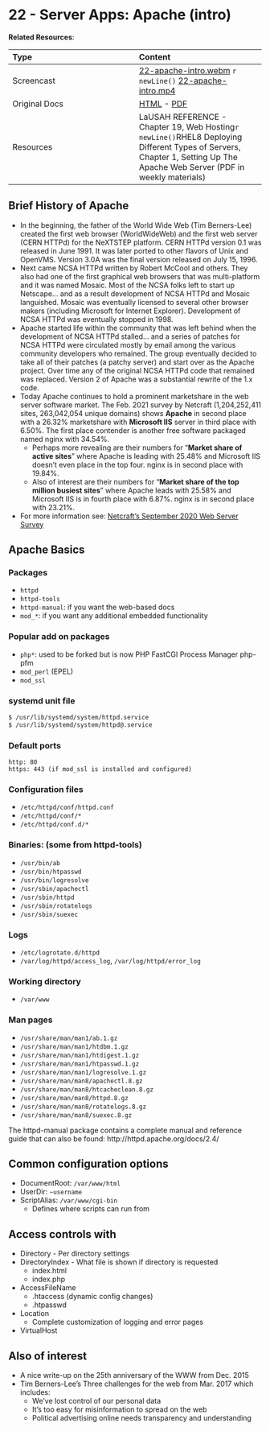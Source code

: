 # 22 - Server Apps: Apache (intro) {#unit-22}

__Related Resources__:

| Type | Content |
| :-- | :-- |
| Screencast | [22-apache-intro.webm](https://www.cs.montana.edu/users/sdowdle/csci351/videos/22-apache-intro.webm) `r newLine()` [22-apache-intro.mp4](https://www.cs.montana.edu/users/sdowdle/csci351/videos/22-apache-intro.mp4) |
| Original Docs | [HTML](22/apache-intro.html) - [PDF](22/Thursday - 18APR - Server apps_ Apache Intro - Systems Administration.pdf) |
| Resources | LaUSAH REFERENCE - Chapter 19, Web Hosting`r newLine()`RHEL8 Deploying Different Types of Servers, Chapter 1, Setting Up The Apache Web Server (PDF in weekly materials) |

## Brief History of Apache

- In the beginning, the father of the World Wide Web (Tim Berners-Lee) created the first web browser (WorldWideWeb) and the first web server (CERN HTTPd) for the NeXTSTEP platform. CERN HTTPd version 0.1 was released in June 1991. It was later ported to other flavors of Unix and OpenVMS. Version 3.0A was the final version released on July 15, 1996.
- Next came NCSA HTTPd written by Robert McCool and others. They also had one of the first graphical web browsers that was multi-platform and it was named Mosaic. Most of the NCSA folks left to start up Netscape... and as a result development of NCSA HTTPd and Mosaic languished. Mosaic was eventually licensed to several other browser makers (including Microsoft for Internet Explorer). Development of NCSA HTTPd was eventually stopped in 1998.
- Apache started life within the community that was left behind when the development of NCSA HTTPd stalled... and a series of patches for NCSA HTTPd were circulated mostly by email among the various community developers who remained. The group eventually decided to take all of their patches (a patchy server) and start over as the Apache project. Over time any of the original NCSA HTTPd code that remained was replaced. Version 2 of Apache was a substantial rewrite of the 1.x code.
- Today Apache continues to hold a prominent marketshare in the web server software market. The Feb. 2021 survey by Netcraft (1,204,252,411 sites, 263,042,054 unique domains) shows __Apache__ in second place with a 26.32% marketshare with __Microsoft IIS__ server in third place with 6.50%. The first place contender is another free software packaged named nginx with 34.54%.
  - Perhaps more revealing are their numbers for "__Market share of active sites__" where Apache is leading with 25.48% and Microsoft IIS doesn't even place in the top four. nginx is in second place with 19.84%.
  - Also of interest are their numbers for "__Market share of the top million busiest sites__" where Apache leads with 25.58% and Microsoft IIS is in fourth place with 6.87%. nginx is in second place with 23.21%.
- For more information see: [Netcraft's September 2020 Web Server Survey](https://news.netcraft.com/archives/2021/02/26/february-2021-web-server-survey.html)

## Apache Basics

### Packages

- `httpd`
- `httpd-tools`
- `httpd-manual`: if you want the web-based docs
- `mod_*`: if you want any additional embedded functionality

### Popular add on packages

- `php*`: used to be forked but is now PHP FastCGI Process Manager php-pfm
- `mod_perl` (EPEL)
- `mod_ssl`

### systemd unit file

```bash
$ /usr/lib/systemd/system/httpd.service
$ /usr/lib/systemd/system/httpd@.service
```

### Default ports

    http: 80
    https: 443 (if mod_ssl is installed and configured)
 
### Configuration files

- `/etc/httpd/conf/httpd.conf`
- `/etc/httpd/conf/*`
- `/etc/httpd/conf.d/*`

### Binaries: (some from httpd-tools)

- `/usr/bin/ab`
- `/usr/bin/htpasswd`
- `/usr/bin/logresolve`
- `/usr/sbin/apachectl`
- `/usr/sbin/httpd`
- `/usr/sbin/rotatelogs`
- `/usr/sbin/suexec`

### Logs

- `/etc/logrotate.d/httpd`
- `/var/log/httpd/access_log`, `/var/log/httpd/error_log`

### Working directory

- `/var/www`

### Man pages

- `/usr/share/man/man1/ab.1.gz`
- `/usr/share/man/man1/htdbm.1.gz`
- `/usr/share/man/man1/htdigest.1.gz`
- `/usr/share/man/man1/htpasswd.1.gz`
- `/usr/share/man/man1/logresolve.1.gz`
- `/usr/share/man/man8/apachectl.8.gz`
- `/usr/share/man/man8/htcacheclean.8.gz`
- `/usr/share/man/man8/httpd.8.gz`
- `/usr/share/man/man8/rotatelogs.8.gz`
- `/usr/share/man/man8/suexec.8.gz`

The httpd-manual package contains a complete manual and reference guide that can also be found: http://httpd.apache.org/docs/2.4/

## Common configuration options

- DocumentRoot: `/var/www/html`
- UserDir: `~username`
- ScriptAlias: `/var/www/cgi-bin`
  - Defines where scripts can run from

## Access controls with

- Directory - Per directory settings
- DirectoryIndex - What file is shown if directory is requested
  - index.html
  - index.php
- AccessFileName
  - .htaccess (dynamic config changes)
  - .htpasswd
- Location
  - Complete customization of logging and error pages
- VirtualHost

## Also of interest

- A nice write-up on the 25th anniversary of the WWW from Dec. 2015
- Tim Berners-Lee's Three challenges for the web from Mar. 2017 which includes:
  - We've lost control of our personal data
  - It's too easy for misinformation to spread on the web
  - Political advertising online needs transparency and understanding

